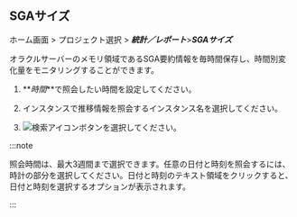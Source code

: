## SGAサイズ

ホーム画面 > プロジェクト選択 > **_統計／レポート_**>**_SGAサイズ_**

オラクルサーバーのメモリ領域であるSGA要約情報を毎時間保存し、時間別変化量をモニタリングすることができます。 

<ProdImg img='db-stat-sga-size.png' alt='SGA 사이즈' />

1.  **_時間_**で照会したい時間を設定してください。

2.  インスタンスで推移情報を照会するインスタンス名を選択してください。

3.  ![検索アイコン](/img/ico-btn-search.png)ボタンを選択してください。

:::note

照会時間は、最大3週間まで選択できます。任意の日付と時刻を照会するには、時計の部分を選択してください。日付と時刻のテキスト領域をクリックすると、日付と時刻を選択するオプションが表示されます。

:::
